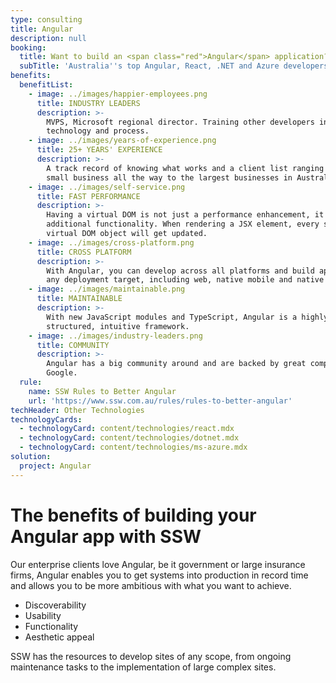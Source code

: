 ```yaml
---
type: consulting
title: Angular
description: null
booking:
  title: Want to build an <span class="red">Angular</span> application?
  subTitle: 'Australia''s top Angular, React, .NET and Azure developers'
benefits:
  benefitList:
    - image: ../images/happier-employees.png
      title: INDUSTRY LEADERS
      description: >-
        MVPS, Microsoft regional director. Training other developers in
        technology and process.
    - image: ../images/years-of-experience.png
      title: 25+ YEARS' EXPERIENCE
      description: >-
        A track record of knowing what works and a client list ranging from
        small business all the way to the largest businesses in Australia.
    - image: ../images/self-service.png
      title: FAST PERFORMANCE
      description: >-
        Having a virtual DOM is not just a performance enhancement, it also adds
        additional functionality. When rendering a JSX element, every single
        virtual DOM object will get updated.
    - image: ../images/cross-platform.png
      title: CROSS PLATFORM
      description: >-
        With Angular, you can develop across all platforms and build apps for
        any deployment target, including web, native mobile and native desktop.
    - image: ../images/maintainable.png
      title: MAINTAINABLE
      description: >-
        With new JavaScript modules and TypeScript, Angular is a highly
        structured, intuitive framework.
    - image: ../images/industry-leaders.png
      title: COMMUNITY
      description: >-
        Angular has a big community around and are backed by great companies -
        Google.
  rule:
    name: SSW Rules to Better Angular
    url: 'https://www.ssw.com.au/rules/rules-to-better-angular'
techHeader: Other Technologies
technologyCards:
  - technologyCard: content/technologies/react.mdx
  - technologyCard: content/technologies/dotnet.mdx
  - technologyCard: content/technologies/ms-azure.mdx
solution:
  project: Angular
---
```


# The benefits of building your **Angular** app with SSW

Our enterprise clients love Angular, be it government or large insurance firms, Angular enables you to get systems into production in record time and allows you to be more ambitious with what you want to achieve.

* Discoverability
* Usability
* Functionality
* Aesthetic appeal

SSW has the resources to develop sites of any scope, from ongoing maintenance tasks to the implementation of large complex sites.
